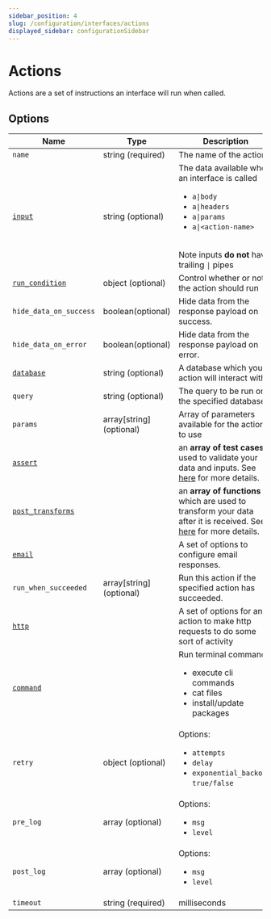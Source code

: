 ```yaml
---
sidebar_position: 4
slug: /configuration/interfaces/actions
displayed_sidebar: configurationSidebar
---
```


# Actions

Actions are a set of instructions an interface will run when called. <br/>

## Options

| Name                                                                             | Type              | Description                                                                                                                                                                                           |
| -------------------------------------------------------------------------------- | ----------------- | ----------------------------------------------------------------------------------------------------------------------------------------------------------------------------------------------------- |
| `name`                                                                           | string (required) | The name of the action                                                                                                                                                                                |
| [`input`](/docs/configuration/interfaces/actions/inputs)                         | string (optional) | The data available when an interface is called <ul><li>`a\|body`</li><li>`a\|headers`</li><li>`a\|params`</li><li>`a\|<action-name>`</li></ul> <br /> Note inputs **do not** have trailing `\|` pipes |
| [`run_condition`](/docs/configuration/interfaces/actions/run-conditions)          | object (optional) | Control whether or not the action should run |
| `hide_data_on_success`                                                           | boolean(optional) | Hide data from the response payload on success.                                                                                                                                                       |
| `hide_data_on_error`                                                             | boolean(optional) | Hide data from the response payload on error.                                                                                                                                                         |
| [`database`](/docs/configuration/interfaces/actions/inputs/databases)            | string (optional) | A database which your action will interact with.                                                                                                                                                      |
| `query`                                                                          | string (optional) | The query to be run on the specified database.                                                                                                                                                        |
| `params`                                                                         | array[string] (optional)  | Array of parameters available for the actions to use                                                                                                                                                  |
| [`assert`](/docs/configuration/interfaces/actions/asserts)                       |                   | an **array of test cases** used to validate your data and inputs. See [here](/docs/configuration/interfaces/actions/asserts) for more details.                                                        |
| [`post_transforms`](/docs/configuration/interfaces/actions/transforms/functions) |                   | an **array of functions** which are used to transform your data after it is received. See [here](/docs/configuration/interfaces/actions/transforms/functions) for more details.                       |
| [`email`](/docs/configuration/interfaces/actions/inputs/email)                   |                   | A set of options to configure email responses.                                                                                                                                                        |
| `run_when_succeeded`                                                             | array[string] (optional) | Run this action if the specified action has succeeded.                                                                                                                                                |
| [`http`](/docs/configuration/interfaces/actions/inputs/http)                     |                   | A set of options for an action to make http requests to do some sort of activity                                                                                                                      |
| [`command`](/docs/configuration/interfaces/actions/inputs/command)               |                   | Run terminal commands: <ul><li>execute cli commands</li><li>cat files</li><li>install/update packages</li></ul>                                                                                       |
| `retry`                                                                          | object (optional)  | Options: <ul><li>`attempts`</li><li>`delay`</li><li>`exponential_backoff`: `true/false`</li></ul>                                                                                                      |
| `pre_log`                                                                        | array (optional)  | Options: <ul><li>`msg`</li><li>`level`</li></ul>                                                                                                                                                      |
| `post_log`                                                                       | array (optional)  | Options: <ul><li>`msg`</li><li>`level`</li></ul>                                                                                                                                                      |
| `timeout`                                                                        | string (required) | milliseconds                                                                                                                                                                                          |
